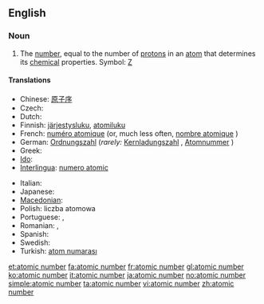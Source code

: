 ==English==

===Noun===
{{en-noun|sg=[[atomic]] [[number]]}}
{{wikipedia}}

# {{chemistry}} The [[number]], equal to the number of [[proton]]s in an [[atom]] that determines its [[chemical]] properties.  Symbol: [[Z]]

====Translations====
{{trans-top|number of protons}}
* Chinese: [[原子序]]
* Czech: {{t+|cs|atomové číslo|n}}
* Dutch: {{t+|nl|atoomnummer|n}}
* Finnish: [[järjestysluku]], [[atomiluku]]
* French: [[numéro atomique]] {{m}} (or, much less often, [[nombre atomique]] {{m}})
* German: [[Ordnungszahl]] {{f}} (''rarely:'' [[Kernladungszahl]] {{f}}, [[Atomnummer]] {{f}})
* Greek: {{t|el|ατομικός αριθμός|tr=atomikós arithmós}}
* [[Ido]]: {{t|io|atomala nombro|xs=Ido}}
* [[Interlingua]]: [[numero atomic]]
{{trans-mid}}
* Italian: {{t+|it|numero atomico}}
* Japanese: {{t+|ja|原子番号|tr=げんしばんごう, genshi bangō}}
* [[Macedonian]]: {{t|mk|атомски број|m|tr=átomski broj}}
* Polish: liczba atomowa {{f}}
* Portuguese: {{t+|pt|número atômico}}, {{t+|pt|número atómico}}
* Romanian: {{t|ro|număr atomic|n}}, {{t|ro|număr de ordine atomic|n}}
* Spanish: {{t+|es|número atómico}}
* Swedish: {{t+|sv|atomnummer|n}}
* Turkish: [[atom numarası]]
{{trans-bottom}}

[[et:atomic number]]
[[fa:atomic number]]
[[fr:atomic number]]
[[gl:atomic number]]
[[ko:atomic number]]
[[it:atomic number]]
[[ja:atomic number]]
[[no:atomic number]]
[[simple:atomic number]]
[[ta:atomic number]]
[[vi:atomic number]]
[[zh:atomic number]]